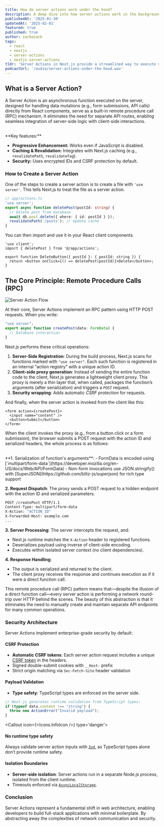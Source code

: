 ```yaml
---
title: How do server actions work under the hood?
description: A deep dive into how server actions work in the background, and undelying mechanisms that make it possible.
publishedAt: '2025-01-30'
updatedAt: '2025-02-01'
featured: true
published: true
author: zackozack
tags:
  - react
  - nextjs
  - server-actions
  - nextjs-server-actions
tldr: 'Server Actions in Next.js provide a streamlined way to execute server-side logic directly from React components. These actions function as remote procedure calls (RPC) using HTTP POST requests, eliminating the need for separate API routes. When a server action is created, Next.js registers the function on the server and generates a client-side proxy. Invoking the proxy triggers a POST request containing serialized arguments, which the server processes and returns a serialized output. This entire process provides automatic CSRF protection and integrates with Next.js caching mechanisms. The author recommends using Zod to validate server action inputs, in addition to Typescript.'
podcastUrl: '/audio/server-actions-under-the-hood.wav'
---
```


## What is a Server Action?

A Server Action is an asynchronous function executed on the server, designed for handling data mutations (e.g., form submissions, API calls) directly from React components, serve as a built-in remote procedure call (RPC) mechanism. It eliminates the need for separate API routes, enabling seamless integration of server-side logic with client-side interactions.

<br />
**Key features:**

- **Progressive Enhancement:** Works even if JavaScript is disabled.
- **Caching & Revalidation:** Integrates with Next.js caching (e.g., `revalidatePath`, `revalidateTag`).
- **Security:** Uses encrypted IDs and CSRF protection by default.

### How to Create a Server Action

One of the steps to create a server action is to create a file with `'use server'`. This tells Next.js to treat the file as a server action.

```ts
// app/actions.ts
'use server';
export async function deletePost(postId: string) {
  // Delete post from database
  await db.post.delete({ where: { id: postId } });
  revalidatePath('/posts'); // Update cache
}
```

You can then import and use it in your React client components.

```tsx
'use client';
import { deletePost } from '@/app/actions';

export function DeleteButton({ postId }: { postId: string }) {
  return <button onClick={() => deletePost(postId)}>Delete</button>;
}
```

## The Core Principle: Remote Procedure Calls (RPC)

<img src="/images/server-actions-under-the-hood/server-action-flow.png" alt="Server Action Flow" />

At their core, Server Actions implement an RPC pattern using HTTP POST requests. When you write:

```ts
"use server";  
export async function createPost(data: FormData) {  
  // Database interaction  
}  

```

Next.js performs these critical operations:

1. **Server-Side Registration**: During the build process, Next.js scans for functions marked with `"use server"`. Each such function is registered in an internal “action registry” with a unique action ID.
2. **Client-side proxy generation**: Instead of sending the entire function code to the client, Next.js generates a lightweight client proxy. This proxy is merely a thin layer that, when called, packages the function’s arguments (after serialization) and triggers a `POST` request.
3. **Security wrapping**: Adds automatic *CSRF protection* for requests. 


And finally, when the server action is invoked from the client like this:

```tsx
<form action={createPost}>  
  <input name="content" />  
  <button>Submit</button>  
</form>  
```
When the client invokes the proxy (e.g., from a button click or a form submission), the browser submits a POST request with the action ID and serialized headers, the whole process is as follows:

<br/>
**1. Serialization of function's arguments**: 
- FormData is encoded using [`multipart/form-data`](https://developer.mozilla.org/en-US/docs/Web/API/FormData)
- Non-form invocations use JSON.stringify() with [SuperJSON](https://github.com/blitz-js/superjson) for rich type support

**2. Request Dispatch**: 
The proxy sends a POST request to a hidden endpoint with the action ID and serialized parameters.

```bash
POST /createPost HTTP/1.1  
Content-Type: multipart/form-data  
X-Action: "ACTION_ID"  
X-Forwarded-Host: example.com  
...
```
**3. Server Processing**: The server intercepts the request, and:

- Next.js runtime matches the `X-Action` header to registered functions.
- Deserializes payload using inverse of client-side encoding.
- Executes within isolated server context (no client dependencies).

**4. Response Handling**:

- The output is serialized and returned to the client.
- The client proxy receives the response and continues execution as if it were a direct function call.

This remote procedure call (RPC) pattern means that—despite the illusion of a direct function call—every server action is performing a network round-trip over HTTP behind the scenes. The beauty of this abstraction is that it eliminates the need to manually create and maintain separate API endpoints for many common operations.

### Security Architecture
Server Actions implement enterprise-grade security by default:

#### CSRF Protection
- **Automatic CSRF tokens**: Each server action request includes a unique [CSRF token](https://brightsec.com/blog/csrf-token/) in the headers.
- Signed double-submit cookies with `__Host-` prefix
- Strict origin matching via `Sec-Fetch-Site` header validation

#### Payload Validation
- **Type safety**: TypeScript types are enforced on the server side.
```ts
// Next.js generates runtime validation from TypeScript types:  
if (typeof data.content !== "string") {  
  throw new ActionError("Invalid payload");  
}  
```
<Callout icon={<Icons.InfoIcon />} type='danger'>
#### No runtime type safety
Always validate server action inputs with [`Zod`](https://zod.dev/), as TypeScript types alone don’t provide runtime safety.
</Callout>

#### Isolation Boundaries
- **Server-side isolation**: Server actions run in a separate Node.js process, isolated from the client runtime.
- Timeouts enforced via [`AsyncLocalStorage`](https://nodejs.org/api/async_context.html).


### Conclusion
Server Actions represent a fundamental shift in web architecture, enabling developers to build full-stack applications with minimal boilerplate. By abstracting away the complexities of network communication and security.
